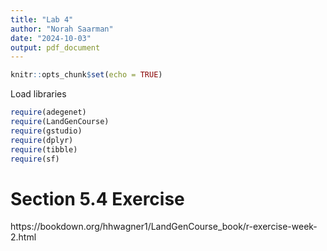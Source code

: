 ```yaml
---
title: "Lab 4"
author: "Norah Saarman"
date: "2024-10-03"
output: pdf_document
---
```


```r
knitr::opts_chunk$set(echo = TRUE)
```

Load libraries
```r
require(adegenet)
require(LandGenCourse)
require(gstudio)       
require(dplyr)
require(tibble) 
require(sf)
```
# Section 5.4 Exercise
https://bookdown.org/hhwagner1/LandGenCourse_book/r-exercise-week-2.html

